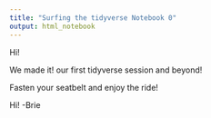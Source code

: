 ```yaml
---
title: "Surfing the tidyverse Notebook 0"
output: html_notebook
---
```


Hi!

We made it! our first tidyverse session and beyond!

Fasten your seatbelt and enjoy the ride!

Hi! -Brie